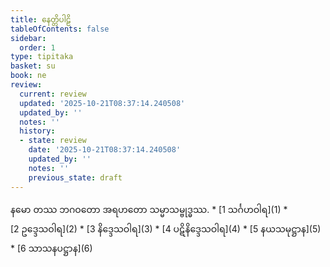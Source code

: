 ```yaml
---
title: နေတ္တိပါဠိ
tableOfContents: false
sidebar:
  order: 1
type: tipitaka
basket: su
book: ne
review:
  current: review
  updated: '2025-10-21T08:37:14.240508'
  updated_by: ''
  notes: ''
  history:
  - state: review
    date: '2025-10-21T08:37:14.240508'
    updated_by: ''
    notes: ''
    previous_state: draft
---
```


<Paragraph number="1" type="center" book="ne">
နမော တဿ ဘဂဝတော အရဟတော သမ္မာသမ္ဗုဒ္ဓဿ.

<ReviewStatus review={frontmatter.review} showDetails={true} />

<HypothesisAnnotation frontmatter={frontmatter} />


</Paragraph>

<TableOfContents book="ne">
* [1 သင်္ဂဟဝါရ](1)
* [2 ဥဒ္ဒေသဝါရ](2)
* [3 နိဒ္ဒေသဝါရ](3)
* [4 ပဋိနိဒ္ဒေသဝါရ](4)
* [5 နယသမုဋ္ဌာန](5)
* [6 သာသနပဋ္ဌာန](6)
</TableOfContents>